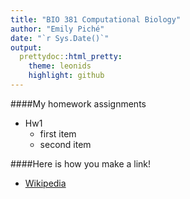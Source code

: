 ```yaml
---
title: "BIO 381 Computational Biology"
author: "Emily Piché"
date: "`r Sys.Date()`"
output:
  prettydoc::html_pretty:
    theme: leonids
    highlight: github
---
```



####My homework assignments

* Hw1
    + first item
    + second item

####Here is how you make a link!

* [Wikipedia](http://www.wikipedia.org)


